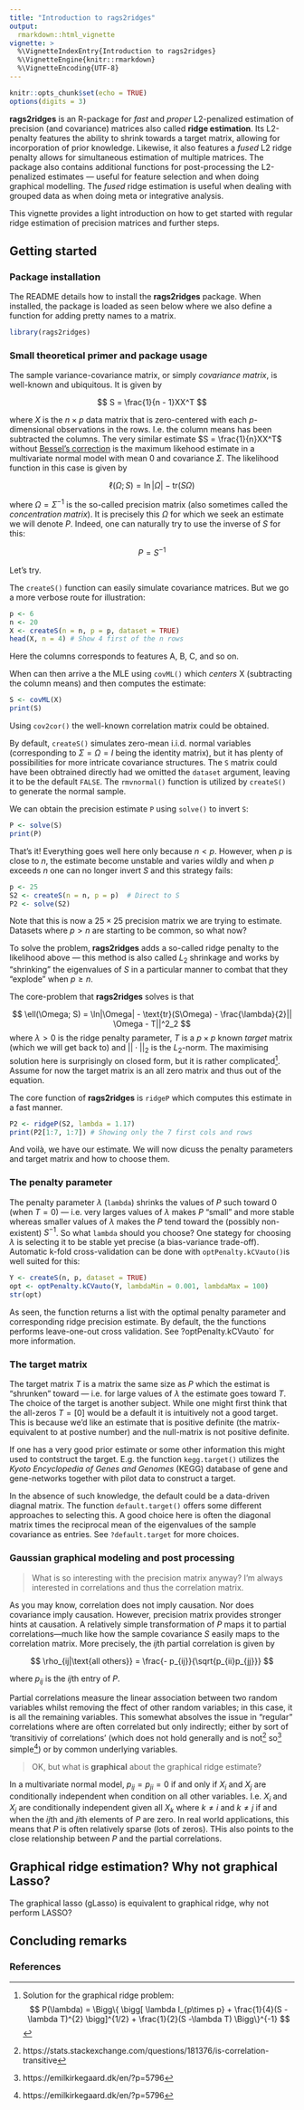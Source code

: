 ```yaml
---
title: "Introduction to rags2ridges"
output: 
  rmarkdown::html_vignette
vignette: >
  %\VignetteIndexEntry{Introduction to rags2ridges}
  %\VignetteEngine{knitr::rmarkdown}
  %\VignetteEncoding{UTF-8}
---
```


```r
knitr::opts_chunk$set(echo = TRUE)
options(digits = 3)
```

**rags2ridges** is an R-package for *fast* and *proper* L2-penalized estimation of precision (and covariance) matrices also called **ridge estimation**. Its L2-penalty features the ability to shrink towards a target matrix, allowing for incorporation of prior knowledge. Likewise, it also features a *fused* L2 ridge penalty allows for simultaneous estimation of multiple matrices. 
The package also contains additional functions for post-processing the L2-penalized estimates --- useful for feature selection and when doing graphical modelling. The *fused* ridge estimation is useful when dealing with grouped data as when doing meta or integrative analysis.

This vignette provides a light introduction on how to get started with regular ridge estimation of precision matrices and further steps.


## Getting started

### Package installation

The README details how to install the **rags2ridges** package. When installed, the package is loaded as seen below where we also define a function for adding pretty names to a matrix.

```r
library(rags2ridges)
```


### Small theoretical primer and package usage

The sample variance-covariance matrix, or simply *covariance matrix*, is well-known and ubiquitous. It is given by

$$
S = \frac{1}{n - 1}XX^T
$$

where $X$ is the $n \times p$ data matrix that is zero-centered with each $p$-dimensional observations in the rows. I.e. the column means has been subtracted the columns. The very similar estimate $S = \frac{1}{n}XX^T$ without [Bessel's correction](https://en.wikipedia.org/wiki/Bessel%27s_correction) is the maximum likehood estimate in a multivariate normal model with mean $0$ and covariance $\Sigma$. The likelihood function in this case is given by

$$
\ell(\Omega; S) = \ln|\Omega| - \text{tr}(S\Omega)
$$

where $\Omega = \Sigma^{-1}$ is the so-called precision matrix (also sometimes called the *concentration matrix*). It is precisely this $\Omega$ for which we seek an estimate we will denote $P$. Indeed, one can naturally try to use the inverse of $S$ for this:

$$
P = S^{-1}
$$

Let's try.

The `createS()` function can easily simulate covariance matrices. But we go a more verbose route for illustration:

```r
p <- 6
n <- 20
X <- createS(n = n, p = p, dataset = TRUE)
head(X, n = 4) # Show 4 first of the n rows
```

Here the columns corresponds to features A, B, C, and so on.

When can then arrive a the MLE using `covML()` which *centers* X (subtracting the column means) and then computes the estimate:

```r
S <- covML(X)
print(S)
```

Using `cov2cor()` the well-known correlation matrix could be obtained.

By default, `createS()` simulates zero-mean i.i.d. normal variables (corresponding to $\Sigma=\Omega=I$ being the identity matrix), but it has plenty of possibilities for more intricate covariance structures. 
The `S` matrix could have been obtrained directly had we omitted the `dataset` argument, leaving it to be the default `FALSE`. The `rmvnormal()` function is utilized by `createS()` to generate the normal sample.

We can obtain the precision estimate `P` using `solve()` to invert `S`:

```r
P <- solve(S)
print(P)
```

That's it! Everything goes well here only because $n < p$. However, when $p$ is close to $n$, the estimate become unstable and varies wildly and when $p$ exceeds $n$ one can no longer invert $S$ and this strategy fails:

```r
p <- 25
S2 <- createS(n = n, p = p)  # Direct to S
P2 <- solve(S2)
```

Note that this is now a $25 \times 25$ precision matrix we are trying to estimate. Datasets where $p > n$ are starting to be common, so what now?
 
To solve the problem, **rags2ridges** adds a so-called ridge penalty to the likelihood above --- this method is also called $L_2$ shrinkage and works by "shrinking" the eigenvalues of $S$ in a particular manner to combat that they "explode" when $p \geq n$. 

The core-problem that **rags2ridges** solves is that

$$
\ell(\Omega; S) = \ln|\Omega| - \text{tr}(S\Omega) - \frac{\lambda}{2}|| \Omega - T||^2_2
$$
where $\lambda > 0$ is the ridge penalty parameter, $T$ is a $p \times p$ known *target* matrix (which we will get back to) and $||\cdot||_2$ is the $L_2$-norm. The maximising solution here is surprisingly on closed form, but it is rather complicated[^1]. Assume for now the target matrix is an all zero matrix and thus out of the equation.

The core function of **rags2ridges** is `ridgeP` which computes this estimate in a fast manner.

```r
P2 <- ridgeP(S2, lambda = 1.17)
print(P2[1:7, 1:7]) # Showing only the 7 first cols and rows
```

And voilà, we have our estimate. We will now dicuss the penalty parameters and target matrix and how to choose them.



### The penalty parameter

The penalty parameter $\lambda$ (`lambda`) shrinks the values of $P$ such toward 0 (when $T = 0$) --- i.e. very larges values of $\lambda$ makes $P$ "small" and more stable whereas smaller values of $\lambda$ makes the $P$ tend toward the (possibly non-existent) $S^{-1}$. So what `lambda` should you choose? One stategy for choosing $\lambda$ is selecting it to be stable yet precise (a bias-variance trade-off). Automatic k-fold cross-validation can be done with `optPenalty.kCVauto()`is well suited for this:

```r
Y <- createS(n, p, dataset = TRUE)
opt <- optPenalty.kCVauto(Y, lambdaMin = 0.001, lambdaMax = 100)
str(opt)
```

As seen, the function returns a list with the optimal penalty parameter and corresponding ridge precision estimate. By default, the the functions performs leave-one-out cross validation. See ?optPenalty.kCVauto` for more information.


### The target matrix

The target matrix $T$ is a matrix the same size as $P$ which the estimat is "shrunken" toward --- i.e. for large values of $\lambda$ the estimate goes toward $T$. The choice of the target is another subject. While one might first think that the all-zeros $T = [0]$ would be a default it is intuitively not a good target. This is because we'd like an estimate that is positive definite (the matrix-equivalent to at postive number) and the null-matrix is not positive definite.

If one has a very good prior estimate or some other information this might used to contstruct the target. E.g. the function `kegg.target()` utilizes the *Kyoto Encyclopedia of Genes and Genomes* (KEGG) database of gene and gene-networks together with pilot data to construct a target. 

In the absence of such knowledge, the default could be a data-driven diagnal matrix. The function `default.target()` offers some different approaches to selecting this. A good choice here is often the diagonal matrix times the reciprocal mean of the eigenvalues of the sample covariance as entries. See `?default.target` for more choices.


### Gaussian graphical modeling and post processing

> What is so interesting with the precision matrix anyway? I'm always interested in correlations and thus the correlation matrix. 

As you may know, correlation does not imply causation. Nor does covariance imply causation. However, precision matrix provides stronger hints at causation. A relatively simple transformation of $P$ maps it to partial correlations---much like how the sample covariance $S$ easily maps to the correlation matrix. More precisely, the $ij$th partial correlation is given by

$$
\rho_{ij|\text{all others}} = \frac{- p_{ij}}{\sqrt{p_{ii}p_{jj}}}
$$

where $p_{ij}$ is the $ij$th entry of $P$. 

Partial correlations measure the linear association between two random variables whilst removing the ffect of other random variables; in this case, it is all the remaining variables. This somewhat absolves the issue in "regular" correlations where are often correlated but only indirectly; either by sort of 'transitiviy of correlations' (which does not hold generally and is not[^2] so[^3] simple[^3]) or by common underlying variables.

> OK, but what is **graphical** about the graphical ridge estimate?

In a multivariate normal model, $p_{ij} = p_{ji} = 0$ if and only if $X_i$ and $X_j$ are conditionally independent when condition on all other variables. I.e. $X_i$ and $X_j$ are conditionally independent given all $X_k$ where $k \neq i$ and $k \neq j$ if and when the $ij$th and ${ji}$th elements of $P$ are zero. In real world applications, this means that $P$ is often relatively sparse (lots of zeros). THis also points to the close relationship between $P$ and the partial correlations.


## Graphical ridge estimation? Why not graphical Lasso?

The graphical lasso (gLasso) is equivalent to graphical ridge, why not perform LASSO?


## Concluding remarks



### References



[^1]:
Solution for the graphical ridge problem:
$$
P(\lambda) 
= \Bigg\{ \bigg[ \lambda I_{p\times p} + \frac{1}{4}(S - \lambda T)^{2} \bigg]^{1/2} + \frac{1}{2}(S -\lambda T) \Bigg\}^{-1}
$$


[^2]:
https://stats.stackexchange.com/questions/181376/is-correlation-transitive

[^3]:
https://emilkirkegaard.dk/en/?p=5796

[^4]:
https://terrytao.wordpress.com/2014/06/05/when-is-correlation-transitive/
